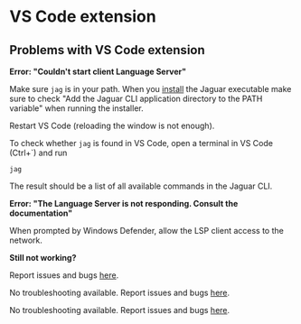 # VS Code extension

## Problems with VS Code extension

<Expandable title="Do you have problems setting up the Toit language extension?">

<Tabs>
<Tab label="Windows">

**Error: "Couldn't start client Language Server"**

Make sure `jag` is in your path. When you [install](../../getstarted) the Jaguar executable make sure to check "Add the Jaguar CLI application directory to the PATH variable"
when running the installer.

Restart VS Code (reloading the window is not enough).

To check whether `jag` is found in VS Code, open a terminal in VS Code (Ctrl+`) and run

```shell
jag
```

The result should be a list of all available commands in the Jaguar CLI.

**Error: "The Language Server is not responding. Consult the documentation"**

When prompted by Windows Defender, allow the LSP client access to the network.

**Still not working?**

Report issues and bugs [here](https://github.com/toitware/ide-tools).

</Tab>

<Tab label="macOS">

No troubleshooting available. Report issues and bugs [here](https://github.com/toitware/ide-tools).

</Tab>

<Tab label="Linux">

No troubleshooting available. Report issues and bugs [here](https://github.com/toitware/ide-tools).

</Tab>
</Tabs>

</Expandable>
